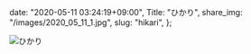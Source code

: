   date: "2020-05-11 03:24:19+09:00",
  Title: "ひかり",
  share_img: "/images/2020_05_11_1.jpg",
  slug: "hikari",
};

![ひかり](/images/2020_05_11_1.jpg)

